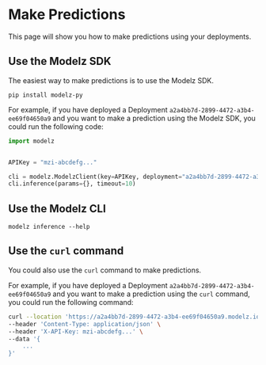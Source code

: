 # Make Predictions

This page will show you how to make predictions using your deployments.

## Use the Modelz SDK

The easiest way to make predictions is to use the Modelz SDK.

```shell copy
pip install modelz-py
```

For example, if you have deployed a Deployment `a2a4bb7d-2899-4472-a3b4-ee69f04650a9` and you want to make a prediction using the Modelz SDK, you could run the following code:

``` python copy
import modelz


APIKey = "mzi-abcdefg..."

cli = modelz.ModelzClient(key=APIKey, deployment="a2a4bb7d-2899-4472-a3b4-ee69f04650a9")
cli.inference(params={}, timeout=10)
```

## Use the Modelz CLI

```shell copy
modelz inference --help
```

## Use the `curl` command

You could also use the `curl` command to make predictions.

For example, if you have deployed a Deployment `a2a4bb7d-2899-4472-a3b4-ee69f04650a9` and you want to make a prediction using the `curl` command, you could run the following command:

```bash copy
curl --location 'https://a2a4bb7d-2899-4472-a3b4-ee69f04650a9.modelz.io/inference' \
--header 'Content-Type: application/json' \
--header 'X-API-Key: mzi-abcdefg...' \
--data '{
    ...
}'
```
